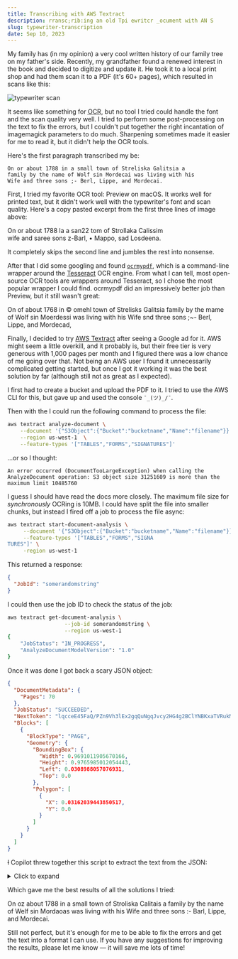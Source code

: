 ```yaml
---
title: Transcribing with AWS Textract
description: rransc;rib:ing an old Tpi ewritcr _ocument with AN S
slug: typewriter-transcription
date: Sep 10, 2023
---
```


My family has (in my opinion) a very cool written history of our family tree on my father's side.
Recently, my grandfather found a renewed interest in the book and decided to digitize and update it.
He took it to a local print shop and had them scan it to a PDF (it's 60+ pages), which resulted in scans like this:

![typewriter scan](/blog/typewriter/typewriter-scan.png?width=350)

It seems like something for <abbr title="optical character recognition">OCR</abbr>, but no tool I tried could handle the font and the scan quality very well.
I tried to perform some post-processing on the text to fix the errors, but I couldn't put together the right incantation of imagemagick parameters to do much. 
Sharpening sometimes made it easier for me to read it, but it didn't help the OCR tools.

Here's the first paragraph transcribed my be:

```
On or about 1788 in a small town of Streliska Galitsia a
family by the name of Wolf sin Mordecai was living with his
Wife and three sons ;- Berl, Lippe, and Mordecai.
```

First, I tried my favorite OCR tool: Preview on macOS. It works well for printed text, but it didn't work well with the typewriter's font and scan quality.
Here's a copy pasted excerpt from the first three lines of image above:

<Diff>
  On or about 1788 la a san22 tom of Strollaka Calissim
  <br />
  wife and saree sons z-Barl, • Mappo, sad Losdeena.
</Diff>

It completely skips the second line and jumbles the rest into nonsense.

After that I did some googling and found [`ocrmypdf`](https://ocrmypdf.readthedocs.io/en/latest/), which is a command-line wrapper around the [Tesseract](https://github.com/tesseract-ocr/tesseract) OCR engine.
From what I can tell, most open-source OCR tools are wrappers around Tesseract, so I chose the most popular wrapper I could find.
ocrmypdf did an impressively better job than Preview, but it still wasn't great:

<Diff>
  On of about 1768 in © omehl town of Strelisks Galitsia
  family by the mame of Wolf sin Moerdessi was living with his
  Wife snd three sons ;~- Berl, Lippe, and Mordecad,
</Diff>

Finally, I decided to try [AWS Textract](https://aws.amazon.com/textract/) after seeing a Google ad for it.
AWS might seem a little overkill, and it probably is, but their free tier is very generous with 1,000 pages per month and I figured there was a low chance of me going over that.
Not being an AWS user I found it unnecessarily complicated getting started, but once I got it working it was the best solution by far (although still not as great as I expected).

I first had to create a bucket and upload the PDF to it. I tried to use the AWS CLI for this, but gave up and used the console <code>¯\_(ツ)\_/¯</code>.

Then with the I could run the following command to process the file:

```bash
aws textract analyze-document \
    --document '{"S3Object":{"Bucket":"bucketname","Name":"filename"}}' \
    --region us-west-1  \
    --feature-types '["TABLES","FORMS","SIGNATURES"]'
```

...or so I thought:

```
An error occurred (DocumentTooLargeException) when calling the AnalyzeDocument operation: S3 object size 31251609 is more than the maximum limit 10485760
```

I guess I should have read the docs more closely. The maximum file size for _synchronously_ OCRing is 10MB. I could have split the file into smaller chunks,
but instead I fired off a job to process the file async:

```bash
aws textract start-document-analysis \
     --document '{"S3Object":{"Bucket":"bucketname","Name":"filename"}}' \
     --feature-types '["TABLES","FORMS","SIGNA
TURES"]' \
     -region us-west-1
```

This returned a response:

```json
{
  "JobId": "somerandomstring"
}
```

I could then use the job ID to check the status of the job:

```bash
aws textract get-document-analysis \
                  --job-id somerandomstring \
                  --region us-west-1
{
    "JobStatus": "IN_PROGRESS",
    "AnalyzeDocumentModelVersion": "1.0"
}
```

Once it was done I got back a scary JSON object:

```json
{
  "DocumentMetadata": {
    "Pages": 70
  },
  "JobStatus": "SUCCEEDED",
  "NextToken": "lqcceE45FaQ/PZn9Vh3lEx2gqQuNgqJvcy2HG4g2BClYNBKxaTVRukM41e5+MN7dcASSArbPT1KFXhNRcKa9aGdwut1Yrae234pofBDcFNT6jh9PiogjrsdIaIAnKKNReID8RCk=",
  "Blocks": [
    {
      "BlockType": "PAGE",
      "Geometry": {
        "BoundingBox": {
          "Width": 0.9691011905670166,
          "Height": 0.9765985012054443,
          "Left": 0.0308988057076931,
          "Top": 0.0
        },
        "Polygon": [
          {
            "X": 0.03162039443850517,
            "Y": 0.0
          }
        ]
      }
    }
  ]
}
```

~~I~~ Copilot threw together this script to extract the text from the JSON:

<details>
<summary>Click to expand</summary>

```js
const AWS = require('aws-sdk')
const fs = require('fs/promises')

AWS.config.update({ region: 'us-west-1' })

const textract = new AWS.Textract()

const params = {
  JobId: 'somerandomstring',
}

async function getText(params) {
  const data = await textract.getDocumentAnalysis(params).promise()
  let finalText = ''
  const blocks = data.Blocks
  blocks.forEach((block) => {
    if (block.BlockType === 'LINE') {
      finalText += block.Text + '\n'
    }
  })
  const nextToken = data.NextToken
  if (nextToken) {
    params.NextToken = nextToken
    console.log('Getting next page of results...')
    return finalText + (await getText(params))
  } else {
    return finalText
  }
}

getText(params).then((text) => {
  fs.writeFile('text_output.txt', text, 'utf8')
  console.log('Done')
})
```

</details>

Which gave me the best results of all the solutions I tried:


<Diff>
  On oz about 1788 in a small town of Stroliska Calitais a
  family by the name of Welf sin Mordaoas was living with his
  Wife and three sons :- Barl, Lippe, and Mordecai.
</Diff>


Still not perfect, but it's enough for me to be able to fix the errors and get the text into a format I can use.
If you have any suggestions for improving the results, please let me know &mdash; it will save me lots of time!